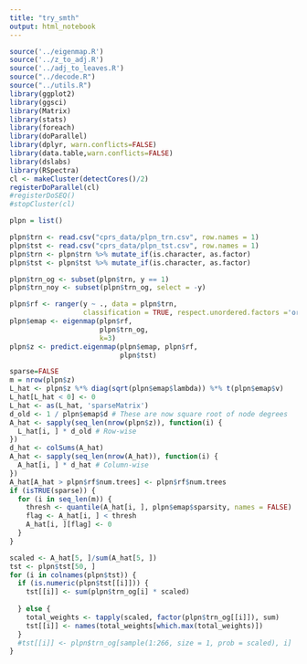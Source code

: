 ```yaml
---
title: "try_smth"
output: html_notebook
---
```



```r
source('../eigenmap.R')
source('../z_to_adj.R')
source('../adj_to_leaves.R')
source("../decode.R")
source("../utils.R")
library(ggplot2)
library(ggsci)
library(Matrix)
library(stats)
library(foreach)
library(doParallel)
library(dplyr, warn.conflicts=FALSE)
library(data.table,warn.conflicts=FALSE)
library(dslabs)
library(RSpectra)
cl <- makeCluster(detectCores()/2)
registerDoParallel(cl)
#registerDoSEQ()
#stopCluster(cl)
```

```r
plpn = list()

plpn$trn <- read.csv("cprs_data/plpn_trn.csv", row.names = 1)
plpn$tst <- read.csv("cprs_data/plpn_tst.csv", row.names = 1)
plpn$trn <- plpn$trn %>% mutate_if(is.character, as.factor)
plpn$tst <- plpn$tst %>% mutate_if(is.character, as.factor)


```

```r
plpn$trn_og <- subset(plpn$trn, y == 1)
plpn$trn_noy <- subset(plpn$trn_og, select = -y)

plpn$rf <- ranger(y ~ ., data = plpn$trn,
                  classification = TRUE, respect.unordered.factors ='order')
plpn$emap <- eigenmap(plpn$rf, 
                      plpn$trn_og,
                      k=3)
plpn$z <- predict.eigenmap(plpn$emap, plpn$rf, 
                           plpn$tst)

```

```r
sparse=FALSE
m = nrow(plpn$z)
L_hat <- plpn$z %*% diag(sqrt(plpn$emap$lambda)) %*% t(plpn$emap$v) 
L_hat[L_hat < 0] <- 0
L_hat <- as(L_hat, 'sparseMatrix')
d_old <- 1 / plpn$emap$d # These are now square root of node degrees
A_hat <- sapply(seq_len(nrow(plpn$z)), function(i) {
  L_hat[i, ] * d_old # Row-wise 
})
d_hat <- colSums(A_hat)
A_hat <- sapply(seq_len(nrow(A_hat)), function(i) {
  A_hat[i, ] * d_hat # Column-wise
})
A_hat[A_hat > plpn$rf$num.trees] <- plpn$rf$num.trees
if (isTRUE(sparse)) {
  for (i in seq_len(m)) {
    thresh <- quantile(A_hat[i, ], plpn$emap$sparsity, names = FALSE)
    flag <- A_hat[i, ] < thresh
    A_hat[i, ][flag] <- 0
  }
}
```

```r
scaled <- A_hat[5, ]/sum(A_hat[5, ])
tst <- plpn$tst[50, ]
for (i in colnames(plpn$tst)) {
  if (is.numeric(plpn$tst[[i]])) {
    tst[[i]] <- sum(plpn$trn_og[i] * scaled)
    
  } else {
    total_weights <- tapply(scaled, factor(plpn$trn_og[[i]]), sum)
    tst[[i]] <- names(total_weights[which.max(total_weights)])
  }
  #tst[[i]] <- plpn$trn_og[sample(1:266, size = 1, prob = scaled), i]
}
```
